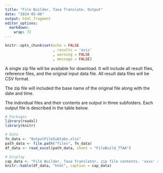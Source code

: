 ```yaml
---
title: "File Builder, Taxa Translate, Output"
date: "2024-05-06"
output: html_fragment
editor_options: 
  markdown: 
    wrap: 72
---
```


```r
knitr::opts_chunk$set(echo = FALSE
                      , results = 'asis'
                      , warning = FALSE
                      , message = FALSE)
```

A single zip file will be available for download. It will include all result
files, reference files, and the original input data file. All result data files will be CSV 
format.

The zip file will included the base name of the original file along with the 
date and time.

The individual files and their contents are output in three subfolders. Each output file is described in the table below.

```r
# Packages
library(readxl)
library(knitr)

# Data
fn_data <- "OutputFileSubtabs.xlsx"
path_data <- file.path("files", fn_data)
df_data <- read_excel(path_data, sheet = "FileBuild_TTAA")

# Display
cap_data <- "File Builder, Taxa Translator, zip file contents. 'xxxx' represents either 'bugs' or 'fish' depending on chosen OTU. 'yyyymmdd' represents the date when the associated file has last been updated."
knitr::kable(df_data, "html", caption = cap_data)
```

